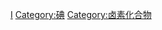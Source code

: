 {{Commonscat|Iodine compounds}}

[[Category:依元素分類的化合物|I]]
[[Category:碘|Category:碘]]
[[Category:卤素化合物|Category:卤素化合物]]